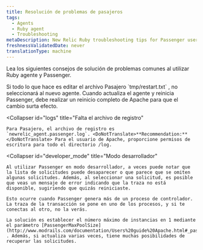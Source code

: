 ```yaml
---
title: Resolución de problemas de pasajeros
tags:
  - Agents
  - Ruby agent
  - Troubleshooting
metaDescription: New Relic Ruby troubleshooting tips for Passenger users.
freshnessValidatedDate: never
translationType: machine
---
```


Lea los siguientes consejos de solución de problemas comunes al utilizar Ruby agente y Passenger.

<CollapserGroup>
  <Collapser
    id="agent"
    title="Reiniciando el agente"
  >
    Si todo lo que hace es editar el archivo Pasajero `tmp/restart.txt` , no seleccionará al nuevo agente. Cuando actualiza el agente y reinicia Passenger, debe realizar un reinicio completo de Apache para que el cambio surta efecto.
  </Collapser>

  <Collapser
    id="logs"
    title="Falta el archivo de registro"
  >
    Para Pasajero, el archivo de registro es `newrelic_agent.passenger.log`. <DoNotTranslate>**Recommendation:**</DoNotTranslate> Para el usuario de Apache, proporcione permisos de escritura para todo el directorio /log.
  </Collapser>

  <Collapser
    id="developer_mode"
    title="Modo desarrollador"
  >
    Al utilizar Passenger en modo desarrollador, a veces puede notar que la lista de solicitudes puede desaparecer o que parece que se omiten algunas solicitudes. Además, al seleccionar una solicitud, es posible que veas un mensaje de error indicando que la traza no está disponible, sugiriendo que quizás reiniciaste.

    Esto ocurre cuando Passenger genera más de un proceso de controlador. La traza de la transacción se pone en uno de los procesos, y si te conectas al otro, no la verás.

    La solución es establecer el número máximo de instancias en 1 mediante el parámetro [PassengerMaxPoolSize](http://www.modrails.com/documentation/Users%20guide%20Apache.html#_passengermaxpoolsize_lt_integer_gt) . Además, si actualiza varias veces, tiene muchas posibilidades de recuperar las solicitudes.
  </Collapser>
</CollapserGroup>